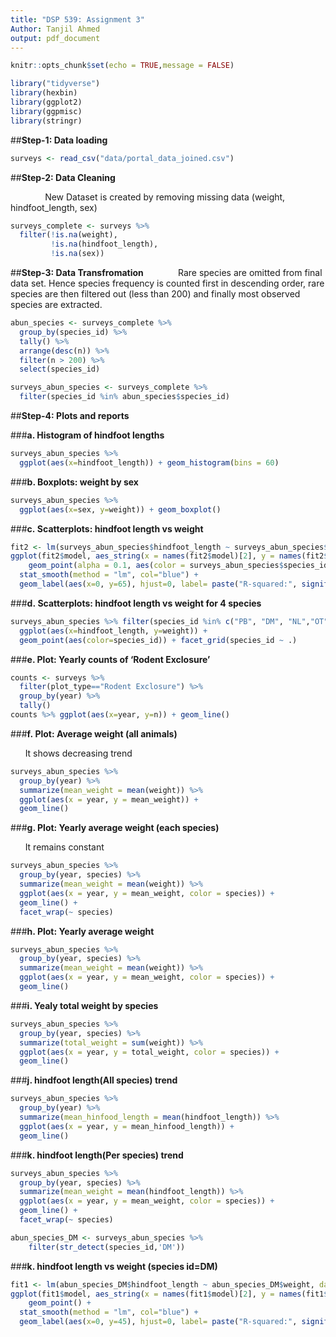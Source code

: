 ```yaml
---
title: "DSP 539: Assignment 3"
Author: Tanjil Ahmed
output: pdf_document
---
```



```r
knitr::opts_chunk$set(echo = TRUE,message = FALSE)
```

```r
library("tidyverse")
library(hexbin)
library(ggplot2)
library(ggpmisc)
library(stringr)
```

##**Step-1: Data loading**
```r
surveys <- read_csv("data/portal_data_joined.csv")
```

##**Step-2: Data Cleaning**

&nbsp;&nbsp;&nbsp;&nbsp;&nbsp;&nbsp;&nbsp;&nbsp;&nbsp;&nbsp;&nbsp;&nbsp;&nbsp; New Dataset is created by removing missing data (weight, hindfoot_length, sex)

```r
surveys_complete <- surveys %>%
  filter(!is.na(weight),    
         !is.na(hindfoot_length), 
         !is.na(sex))             
```

##**Step-3: Data Transfromation**
&nbsp;&nbsp;&nbsp;&nbsp;&nbsp;&nbsp;&nbsp;&nbsp;&nbsp;&nbsp;&nbsp;&nbsp;&nbsp;Rare species are omitted from final data set. Hence species frequency is counted first in descending order, rare species are then filtered out (less than 200) and finally most observed species are extracted.

```r
abun_species <- surveys_complete %>%
  group_by(species_id) %>%
  tally() %>%
  arrange(desc(n)) %>%
  filter(n > 200) %>%
  select(species_id)

surveys_abun_species <- surveys_complete %>%
  filter(species_id %in% abun_species$species_id)
```

##**Step-4: Plots and reports**

###**a. Histogram of hindfoot lengths**


```r
surveys_abun_species %>% 
  ggplot(aes(x=hindfoot_length)) + geom_histogram(bins = 60)
```

###**b. Boxplots: weight by sex**


```r
surveys_abun_species %>%
  ggplot(aes(x=sex, y=weight)) + geom_boxplot()
```

###**c. Scatterplots:  hindfoot length vs weight **


```r
fit2 <- lm(surveys_abun_species$hindfoot_length ~ surveys_abun_species$weight, data = surveys_abun_species)
ggplot(fit2$model, aes_string(x = names(fit2$model)[2], y = names(fit2$model[1]))) +
    geom_point(alpha = 0.1, aes(color = surveys_abun_species$species_id)) +
  stat_smooth(method = "lm", col="blue") +
  geom_label(aes(x=0, y=65), hjust=0, label= paste("R-squared:", signif(summary(fit2)$r.squared,5),"\nP-value<",signif(2.2e-16,5)))

```


###**d. Scatterplots:  hindfoot length vs weight for 4 species**
```r
surveys_abun_species %>% filter(species_id %in% c("PB", "DM", "NL","OT")) %>%
  ggplot(aes(x=hindfoot_length, y=weight)) +
  geom_point(aes(color=species_id)) + facet_grid(species_id ~ .)
```

###**e. Plot: Yearly counts of 'Rodent Exclosure'**
```r
counts <- surveys %>% 
  filter(plot_type=="Rodent Exclosure") %>%
  group_by(year) %>%
  tally()
counts %>% ggplot(aes(x=year, y=n)) + geom_line()
```
###**f. Plot: Average weight (all animals)** 

&nbsp;&nbsp;&nbsp;&nbsp;&nbsp;&nbsp;It shows decreasing trend

```r
surveys_abun_species %>%
  group_by(year) %>%
  summarize(mean_weight = mean(weight)) %>%
  ggplot(aes(x = year, y = mean_weight)) +
  geom_line()
```


###**g. Plot: Yearly average weight (each species)** 

&nbsp;&nbsp;&nbsp;&nbsp;&nbsp;&nbsp;It remains constant

```r
surveys_abun_species %>%
  group_by(year, species) %>%
  summarize(mean_weight = mean(weight)) %>%
  ggplot(aes(x = year, y = mean_weight, color = species)) +
  geom_line() +
  facet_wrap(~ species)
```


###**h. Plot: Yearly average weight**

```r
surveys_abun_species %>%
  group_by(year, species) %>%
  summarize(mean_weight = mean(weight)) %>%
  ggplot(aes(x = year, y = mean_weight, color = species)) +
  geom_line()
```

###**i. Yealy total weight by species**

```r
surveys_abun_species %>%
  group_by(year, species) %>%
  summarize(total_weight = sum(weight)) %>%
  ggplot(aes(x = year, y = total_weight, color = species)) +
  geom_line()
```

###**j. hindfoot length(All species) trend**
```r
surveys_abun_species %>%
  group_by(year) %>%
  summarize(mean_hinfood_length = mean(hindfoot_length)) %>%
  ggplot(aes(x = year, y = mean_hinfood_length)) +
  geom_line()
```

###**k. hindfoot length(Per species) trend**
```r

surveys_abun_species %>%
  group_by(year, species) %>%
  summarize(mean_weight = mean(hindfoot_length)) %>%
  ggplot(aes(x = year, y = mean_weight, color = species)) +
  geom_line() +
  facet_wrap(~ species)
```



```r
abun_species_DM <- surveys_abun_species %>%
    filter(str_detect(species_id,'DM'))        
```
###**k. hindfoot length vs weight (species id=DM)**

```r

fit1 <- lm(abun_species_DM$hindfoot_length ~ abun_species_DM$weight, data = abun_species_DM)
ggplot(fit1$model, aes_string(x = names(fit1$model)[2], y = names(fit1$model[1]))) +
    geom_point() +
  stat_smooth(method = "lm", col="blue") +
  geom_label(aes(x=0, y=45), hjust=0, label= paste("R-squared:", signif(summary(fit1)$r.squared,5),"\nP-value<",signif(summary(fit1)$coef[2,4],5)))

```




